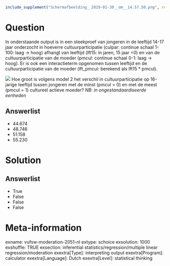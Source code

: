 ```r
include_supplement("Schermafbeelding__2019-01-30__om__14.57.50.png", recursive = TRUE)
```

Question
========
In onderstaande output is in een steekproef van jongeren in de leeftijd
14-17 jaar onderzocht in hoeverre cultuurparticipatie (culpar: continue
schaal 1-100: laag -&gt; hoog) afhangt van leeftijd (lft15: in jaren, 15
jaar =0) en van de cultuurparticipatie van de moeder (pmcul: continue
schaal 0-1: laag -&gt; hoog). Er is ook een interactieterm opgenomen
tussen leeftijd en de cultuurparticipatie van de moeder (lft\_pmcul:
berekend als lft15 \* pmcul).  
  
![](Schermafbeelding__2019-01-30__om__14.57.50.png)
Hoe groot is volgens model 2 het verschil in cultuurparticipatie op
16-jarige leeftijd tussen jongeren met de minst (pmcul = 0) en met de
meest (pmcul = 1) cultureel actieve moeder? *NB: in ongestandaardiseerde
eenheden*

Answerlist
----------
* 44.674
* 48.746
* 51.158
* 55.230

Solution
========










Answerlist
----------
* True
* False
* False
* False

Meta-information
================
exname: vufsw-moderation-2051-nl
extype: schoice
exsolution: 1000
exshuffle: TRUE
exsection: inferential statistics/regression/multiple linear regression/moderation
exextra[Type]: interpreting output
exextra[Program]: calculator
exextra[Language]: Dutch
exextra[Level]: statistical thinking

